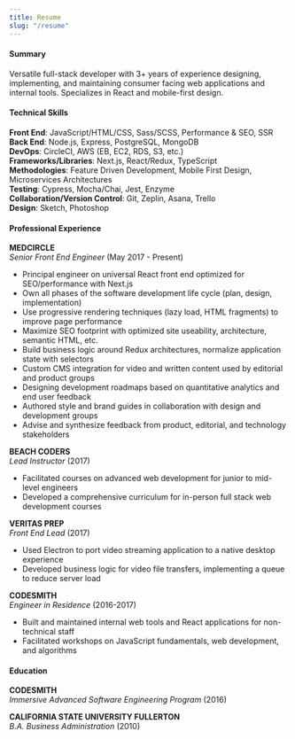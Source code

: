 ```yaml
---
title: Resume
slug: "/resume"
---
```


#### Summary
Versatile full-stack developer with 3+ years of experience designing, implementing, and maintaining consumer facing web applications and internal tools. Specializes in React and mobile-first design.

#### Technical Skills

**Front End**: JavaScript/HTML/CSS, Sass/SCSS, Performance & SEO, SSR  
**Back End**: Node.js, Express, PostgreSQL, MongoDB  
**DevOps**: CircleCI, AWS (EB, EC2, RDS, S3, etc.)  
**Frameworks/Libraries**: Next.js, React/Redux, TypeScript  
**Methodologies**: Feature Driven Development, Mobile First Design, Microservices Architectures  
**Testing**: Cypress, Mocha/Chai, Jest, Enzyme  
**Collaboration/Version Control**: Git, Zeplin, Asana, Trello  
**Design**: Sketch, Photoshop  


#### Professional Experience

**MEDCIRCLE**  
*Senior Front End Engineer* (May 2017 - Present)  
+ Principal engineer on universal React front end optimized for SEO/performance with Next.js  
+ Own all phases of the software development life cycle (plan, design, implementation)  
+ Use progressive rendering techniques (lazy load, HTML fragments) to improve page performance  
+ Maximize SEO footprint with optimized site useability, architecture, semantic HTML, etc.  
+ Build business logic around Redux architectures, normalize application state with selectors  
+ Custom CMS integration for video and written content used by editorial and product groups  
+ Designing development roadmaps based on quantitative analytics and end user feedback  
+ Authored style and brand guides in collaboration with design and development groups  
+ Advise and synthesize feedback from product, editorial, and technology stakeholders  

**BEACH CODERS**  
*Lead Instructor* (2017)  
+ Facilitated courses on advanced web development for junior to mid-level engineers  
+ Developed a comprehensive curriculum for in-person full stack web development courses  

**VERITAS PREP**  
*Front End Lead* (2017)  
+ Used Electron to port video streaming application to a native desktop experience
+ Developed business logic for video file transfers, implementing a queue to reduce server load

**CODESMITH**  
*Engineer in Residence* (2016-2017)  
+ Built and maintained internal web tools and React applications for non-technical staff
+ Facilitated workshops on JavaScript fundamentals, web development, and algorithms


#### Education

**CODESMITH**  
*Immersive Advanced Software Engineering Program* (2016)

**CALIFORNIA STATE UNIVERSITY FULLERTON**  
*B.A. Business Administration* (2010)
